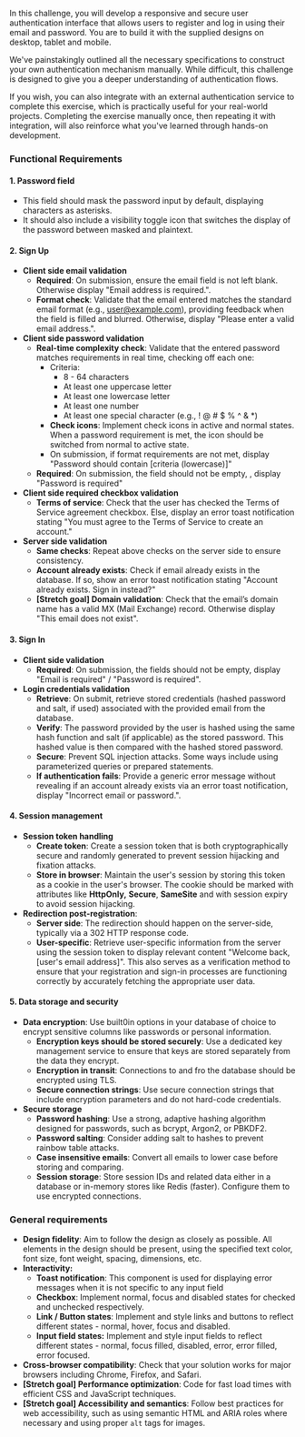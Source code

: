 In this challenge, you will develop a responsive and secure user authentication interface that allows users to register and log in using their email and password. You are to build it with the supplied designs on desktop, tablet and mobile.

We've painstakingly outlined all the necessary specifications to construct your own authentication mechanism manually. While difficult, this challenge is designed to give you a deeper understanding of authentication flows.

If you wish, you can also integrate with an external authentication service to complete this exercise, which is practically useful for your real-world projects. Completing the exercise manually once, then repeating it with integration, will also reinforce what you've learned through hands-on development.

### Functional Requirements

#### 1. Password field

- This field should mask the password input by default, displaying characters as asterisks.
- It should also include a visibility toggle icon that switches the display of the password between masked and plaintext.

#### 2. Sign Up

- **Client side email validation**
  - **Required**: On submission, ensure the email field is not left blank. Otherwise display "Email address is required.".
  - **Format check**: Validate that the email entered matches the standard email format (e.g., user@example.com), providing feedback when the field is filled and blurred. Otherwise, display "Please enter a valid email address.".
- **Client side password validation**
  - **Real-time complexity check**: Validate that the entered password matches requirements in real time, checking off each one:
    - Criteria:
      - 8 - 64 characters
      - At least one uppercase letter
      - At least one lowercase letter
      - At least one number
      - At least one special character (e.g., ! @ # $ % ^ & \*)
    - **Check icons**: Implement check icons in active and normal states. When a password requirement is met, the icon should be switched from normal to active state.
    - On submission, if format requirements are not met, display "Password should contain [criteria (lowercase)]"
  - **Required**: On submission, the field should not be empty, , display "Password is required"
- **Client side required checkbox validation**
  - **Terms of service**: Check that the user has checked the Terms of Service agreement checkbox. Else, display an error toast notification stating "You must agree to the Terms of Service to create an account."
- **Server side validation**
  - **Same checks**: Repeat above checks on the server side to ensure consistency.
  - **Account already exists**: Check if email already exists in the database. If so, show an error toast notification stating "Account already exists. Sign in instead?"
  - **[Stretch goal] Domain validation**: Check that the email’s domain name has a valid MX (Mail Exchange) record. Otherwise display "This email does not exist".

#### 3. Sign In

- **Client side validation**
  - **Required**: On submission, the fields should not be empty, display "Email is required" / "Password is required".
- **Login credentials validation**
  - **Retrieve**: On submit, retrieve stored credentials (hashed password and salt, if used) associated with the provided email from the database.
  - **Verify**: The password provided by the user is hashed using the same hash function and salt (if applicable) as the stored password. This hashed value is then compared with the hashed stored password.
  - **Secure**: Prevent SQL injection attacks. Some ways include using parameterized queries or prepared statements.
  - **If authentication fails**: Provide a generic error message without revealing if an account already exists via an error toast notification, display "Incorrect email or password.".

#### 4. Session management

- **Session token handling**
  - **Create token**: Create a session token that is both cryptographically secure and randomly generated to prevent session hijacking and fixation attacks.
  - **Store in browser**: Maintain the user's session by storing this token as a cookie in the user's browser. The cookie should be marked with attributes like **HttpOnly,** **Secure**, **SameSite** and with session expiry to avoid session hijacking.
- **Redirection post-registration**:
  - **Server side**: The redirection should happen on the server-side, typically via a 302 HTTP response code.
  - **User-specific**: Retrieve user-specific information from the server using the session token to display relevant content "Welcome back, [user's email address]". This also serves as a verification method to ensure that your registration and sign-in processes are functioning correctly by accurately fetching the appropriate user data.

#### 5. Data storage and security

- **Data encryption**: Use built0in options in your database of choice to encrypt sensitive columns like passwords or personal information.
  - **Encryption keys should be stored securely**: Use a dedicated key management service to ensure that keys are stored separately from the data they encrypt.
  - **Encryption in transit**: Connections to and fro the database should be encrypted using TLS.
  - **Secure connection strings**: Use secure connection strings that include encryption parameters and do not hard-code credentials.
- **Secure storage**
  - **Password hashing**: Use a strong, adaptive hashing algorithm designed for passwords, such as bcrypt, Argon2, or PBKDF2.
  - **Password salting**: Consider adding salt to hashes to prevent rainbow table attacks.
  - **Case insensitive emails**: Convert all emails to lower case before storing and comparing.
  - **Session storage**: Store session IDs and related data either in a database or in-memory stores like Redis (faster). Configure them to use encrypted connections.

### General requirements

- **Design fidelity**: Aim to follow the design as closely as possible. All elements in the design should be present, using the specified text color, font size, font weight, spacing, dimensions, etc.
- **Interactivity:**
  - **Toast notification**: This component is used for displaying error messages when it is not specific to any input field
  - **Checkbox**: Implement normal, focus and disabled states for checked and unchecked respectively.
  - **Link / Button states**: Implement and style links and buttons to reflect different states - normal, hover, focus and disabled.
  - **Input field states:** Implement and style input fields to reflect different states - normal, focus filled, disabled, error, error filled, error focused.
- **Cross-browser compatibility**: Check that your solution works for major browsers including Chrome, Firefox, and Safari.
- **[Stretch goal] Performance optimization**: Code for fast load times with efficient CSS and JavaScript techniques.
- **[Stretch goal] Accessibility and semantics**: Follow best practices for web accessibility, such as using semantic HTML and ARIA roles where necessary and using proper `alt` tags for images.
